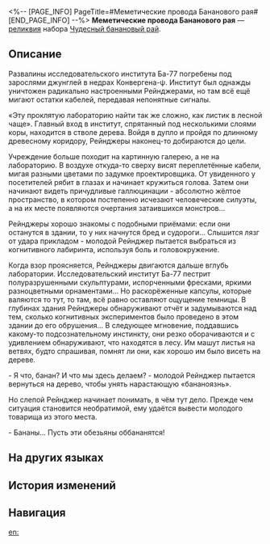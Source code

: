 <%-- [PAGE_INFO]
PageTitle=#Меметические провода Бананового рая#
[END_PAGE_INFO] --%>
{{Реликвия Инфобокс
|id          = 63186
|Изображение = Предмет Меметические провода Бананового рая.png
|Набор       = Чудесный банановый рай
|Предмет     = Соединительная вязь
|Упоминания  = 
}}
{{Описание|Оптические кабели, которые можно увидеть повсюду внутри лаборатории. Они нужны для сбора экспериментальных данных и достижения тайных целей, которые никогда не должны быть узнаны. Здесь сокрыт мир, воспринимаемый «бананами».}}
'''Меметические провода Бананового рая''' — [[реликвия]] набора [[Чудесный банановый рай]].

==Описание==
Развалины исследовательского института Ба-77 погребены под зарослями джунглей в недрах Конвергена-ψ. Институт был однажды уничтожен радикально настроенными Рейнджерами, но там всё ещё мигают остатки кабелей, передавая непонятные сигналы.

«Эту проклятую лабораторию найти так же сложно, как листик в лесной чаще». Главный вход в институт, спрятанный под несколькими слоями коры, находится в стволе дерева. Войдя в дупло и пройдя по длинному древесному коридору, Рейнджеры наконец-то добираются до цели.

Учреждение больше походит на картинную галерею, а не на лабораторию. В воздухе откуда-то сверху висят переплетённые кабели, мигая разными цветами по задумке проектировщика. От увиденного у посетителей рябит в глазах и начинает кружиться голова. Затем они начинают видеть причудливые галлюцинации - абсолютно жёлтое пространство, в котором постепенно исчезают человеческие силуэты, а на их месте появляются очертания затаившихся монстров...

Рейнджеры хорошо знакомы с подобными приёмами: если они останутся в здании, то у них начнутся бред и судороги... Слышится лязг от удара прикладом - молодой Рейнджер пытается выбраться из когнитивного лабиринта, используя боль и головокружение.

Когда взор проясняется, Рейнджеры двигаются дальше вглубь лаборатории. Исследовательский институт Ба-77 пестрит полуразрушенными скульптурами, испорченными фресками, яркими разноцветными орнаментами... Но раскорёженные капсулы, которые валяются то тут, то там, всё равно оставляют ощущение темницы. В глубинах здания Рейнджеры обнаруживают отчёт и задумываются над тем, сколько когнитивных экспериментов было проведено в этом здании до его обрушения... В следующее мгновение, поддавшись какому-то подсознательному инстинкту, они резко оборачиваются и с удивлением обнаруживают, что находятся в лесу. Им машут листья на ветвях, будто спрашивая, помнят ли они, как хорошо им было висеть на дереве.

- Я что, банан? И что мы здесь делаем? - молодой Рейнджер пытается вернуться на дерево, чтобы унять нарастающую «бананоязнь».

Но слепой Рейнджер начинает понимать, в чём тут дело. Прежде чем ситуация становится необратимой, ему удаётся вывести молодого товарища из этого места.

- Бананы... Пусть эти обезьяны оббананятся!

==На других языках==
{{На других языках
|en   = BananAmusement Park's Memetic Cables
|zhs  = 蕉乐园的模因线缆
|zht  = 蕉樂園的迷因纜線
|ja   = バナダイスのミームケーブル
|ko   = 나나 낙원의 밈 케이블
|es   = Cables meméticos de Platanolandia
|fr   = Câbles mémoriels du Parc de bananattractions
|ru   = Меметические провода Бананового рая
|th   = BananAmusement Park's Memetic Cables
|vi   = Cáp Virus Meme Ở Công Viên Chuối
|de   = Memetische Kabel im Banana-Park
|id   = BananAmusement Park's Memetic Cables
|pt   = Cabos Meméticos do Parque Bananalândia
}}

==История изменений==
{{История изменений|3.5}}

==Навигация==
{{Набор Реликвий Навбокс|Чудесный банановый рай}}

[[en:]]